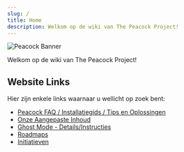 ---
slug: /
title: Home
description: Welkom op de wiki van The Peacock Project!
---


<Image alt="Peacock Banner" img={Banner} />

Welkom op de wiki van The Peacock Project!

## Website Links

Hier zijn enkele links waarnaar u wellicht op zoek bent:

-   [Peacock FAQ / Installatiegids / Tips en Oplossingen](./intel)
-   [Onze Aangepaste Inhoud](./custom-content.md)
-   [Ghost Mode - Details/Instructies](./ghost-mode.md)
-   [Roadmaps](./roadmaps.mdx)
-   [Initiatieven](./initiatives.md)
